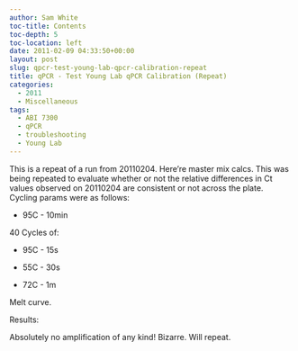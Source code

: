 ```yaml
---
author: Sam White
toc-title: Contents
toc-depth: 5
toc-location: left
date: 2011-02-09 04:33:50+00:00
layout: post
slug: qpcr-test-young-lab-qpcr-calibration-repeat
title: qPCR - Test Young Lab qPCR Calibration (Repeat)
categories:
  - 2011
  - Miscellaneous
tags:
  - ABI 7300
  - qPCR
  - troubleshooting
  - Young Lab
---
```


This is a repeat of a run from 20110204. Here're master mix calcs. This was being repeated to evaluate whether or not the relative differences in Ct values observed on 20110204 are consistent or not across the plate. Cycling params were as follows:




    
  * 95C - 10min



40 Cycles of:


    
  * 95C - 15s

    
  * 55C - 30s

    
  * 72C - 1m



Melt curve.

Results:

Absolutely no amplification of any kind! Bizarre. Will repeat.
